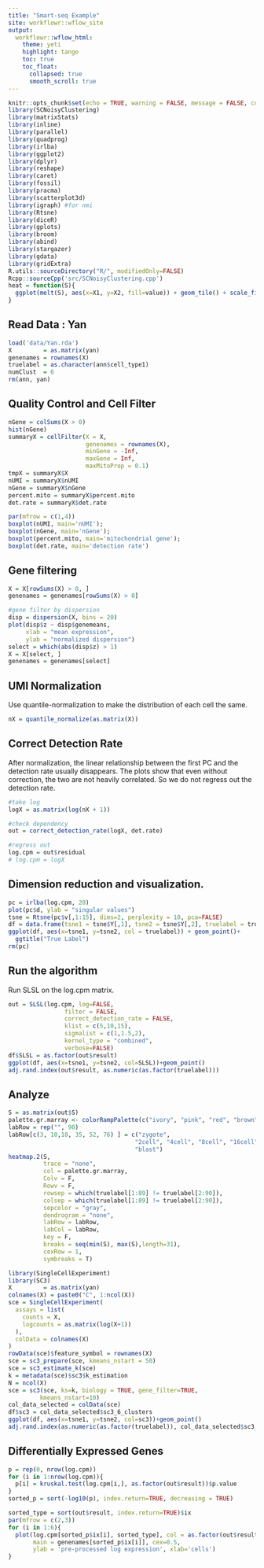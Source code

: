 ```yaml
---
title: "Smart-seq Example"
site: workflowr::wflow_site
output:
  workflowr::wflow_html:
    theme: yeti
    highlight: tango
    toc: true
    toc_float: 
      collapsed: true
      smooth_scroll: true
---
```


```r
knitr::opts_chunk$set(echo = TRUE, warning = FALSE, message = FALSE, comment = NA)
library(SCNoisyClustering)
library(matrixStats)
library(inline)
library(parallel)
library(quadprog)
library(irlba)
library(ggplot2)
library(dplyr)
library(reshape)
library(caret)
library(fossil)
library(pracma)
library(scatterplot3d)
library(igraph) #for nmi
library(Rtsne)
library(diceR)
library(gplots)
library(broom)
library(abind)
library(stargazer)
library(gdata)
library(gridExtra)
R.utils::sourceDirectory("R/", modifiedOnly=FALSE)
Rcpp::sourceCpp('src/SCNoisyClustering.cpp')
heat = function(S){
  ggplot(melt(S), aes(x=X1, y=X2, fill=value)) + geom_tile() + scale_fill_gradient()
}
```

## Read Data : Yan

```r
load('data/Yan.rda')
X         = as.matrix(yan)
genenames = rownames(X)
truelabel = as.character(ann$cell_type1)
numClust  = 6
rm(ann, yan)
```


## Quality Control and Cell Filter

```r
nGene = colSums(X > 0)
hist(nGene)
summaryX = cellFilter(X = X, 
                      genenames = rownames(X),
                      minGene = -Inf, 
                      maxGene = Inf, 
                      maxMitoProp = 0.1)
tmpX = summaryX$X
nUMI = summaryX$nUMI
nGene = summaryX$nGene
percent.mito = summaryX$percent.mito
det.rate = summaryX$det.rate

par(mfrow = c(1,4))
boxplot(nUMI, main='nUMI'); 
boxplot(nGene, main='nGene'); 
boxplot(percent.mito, main='mitochondrial gene'); 
boxplot(det.rate, main='detection rate')
```

## Gene filtering

```r
X = X[rowSums(X) > 0, ]
genenames = genenames[rowSums(X) > 0]

#gene filter by dispersion
disp = dispersion(X, bins = 20)
plot(disp$z ~ disp$genemeans,
     xlab = "mean expression",
     ylab = "normalized dispersion")
select = which(abs(disp$z) > 1)
X = X[select, ]
genenames = genenames[select]
```


## UMI Normalization

Use quantile-normalization to make the distribution of each cell the same. 

```r
nX = quantile_normalize(as.matrix(X))
```


## Correct Detection Rate

After normalization, the linear relationship between the first PC and the detection rate usually disappears. The plots show that even without correction, the two are not heavily correlated. So we do not regress out the detection rate. 

```r
#take log
logX = as.matrix(log(nX + 1))

#check dependency
out = correct_detection_rate(logX, det.rate)

#regress out
log.cpm = out$residual
# log.cpm = logX
```

## Dimension reduction and visualization.

```r
pc = irlba(log.cpm, 20)
plot(pc$d, ylab = "singular values")
tsne = Rtsne(pc$v[,1:15], dims=2, perplexity = 10, pca=FALSE)
df = data.frame(tsne1 = tsne$Y[,1], tsne2 = tsne$Y[,2], truelabel = truelabel)
ggplot(df, aes(x=tsne1, y=tsne2, col = truelabel)) + geom_point()+
  ggtitle("True Label")
rm(pc)
```

## Run the algorithm

Run SLSL on the log.cpm matrix.

```r
out = SLSL(log.cpm, log=FALSE,
                filter = FALSE,
                correct_detection_rate = FALSE,
                klist = c(5,10,15),
                sigmalist = c(1,1.5,2),
                kernel_type = "combined",
                verbose=FALSE)
df$SLSL = as.factor(out$result)
ggplot(df, aes(x=tsne1, y=tsne2, col=SLSL))+geom_point()
adj.rand.index(out$result, as.numeric(as.factor(truelabel)))
```

## Analyze

```r
S = as.matrix(out$S)
palette.gr.marray <- colorRampPalette(c("ivory", "pink", "red", "brown"))(30)
labRow = rep("", 90)
labRow[c(3, 10,18, 35, 52, 76) ] = c("zygote",
                                    "2cell", "4cell", "8cell", "16cell",
                                    "blast")
heatmap.2(S,
          trace = "none",
          col = palette.gr.marray,
          Colv = F,
          Rowv = F, 
          rowsep = which(truelabel[1:89] != truelabel[2:90]),
          colsep = which(truelabel[1:89] != truelabel[2:90]),
          sepcolor = "gray",
          dendrogram = "none",
          labRow = labRow,
          labCol = labRow,
          key = F,
          breaks = seq(min(S), max(S),length=31),
          cexRow = 1,
          symbreaks = T)
```
```r
library(SingleCellExperiment)
library(SC3)
X         = as.matrix(yan)
colnames(X) = paste0("C", 1:ncol(X))
sce = SingleCellExperiment(
  assays = list(
    counts = X,
    logcounts = as.matrix(log(X+1))
  ),
  colData = colnames(X)
)
rowData(sce)$feature_symbol = rownames(X)
sce = sc3_prepare(sce, kmeans_nstart = 50)
sce = sc3_estimate_k(sce)
k = metadata(sce)$sc3$k_estimation
N = ncol(X)
sce = sc3(sce, ks=k, biology = TRUE, gene_filter=TRUE,
         kmeans_nstart=10)
col_data_selected = colData(sce)
df$sc3 = col_data_selected$sc3_6_clusters
ggplot(df, aes(x=tsne1, y=tsne2, col=sc3))+geom_point()
adj.rand.index(as.numeric(as.factor(truelabel)), col_data_selected$sc3_6_clusters)
```
## Differentially Expressed Genes

```r
p = rep(0, nrow(log.cpm))
for (i in 1:nrow(log.cpm)){
  p[i] = kruskal.test(log.cpm[i,], as.factor(out$result))$p.value
}
sorted_p = sort(-log10(p), index.return=TRUE, decreasing = TRUE)

sorted_type = sort(out$result, index.return=TRUE)$ix
par(mfrow = c(2,3))
for (i in 1:6){
  plot(log.cpm[sorted_p$ix[i], sorted_type], col = as.factor(out$result[sorted_type]),
       main = genenames[sorted_p$ix[i]], cex=0.5,
       ylab = 'pre-processed log expression', xlab='cells')
}
```

